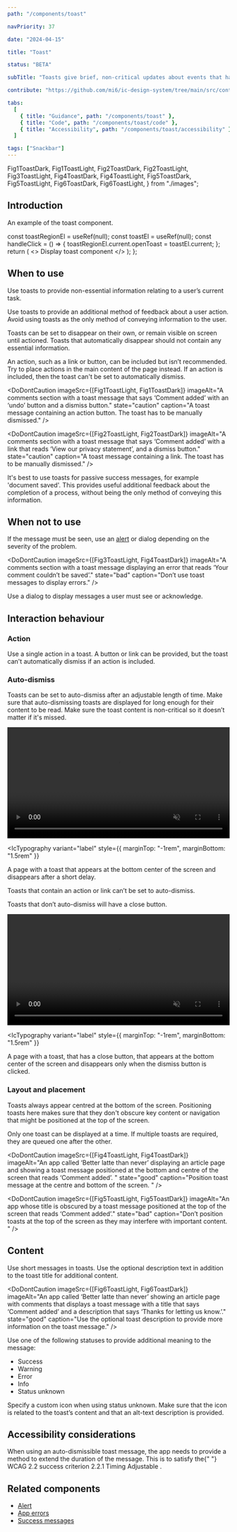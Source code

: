 ```yaml
---
path: "/components/toast"

navPriority: 37

date: "2024-04-15"

title: "Toast"

status: "BETA"

subTitle: "Toasts give brief, non-critical updates about events that happen in an app. Toasts are sometimes called 'snackbars'."

contribute: "https://github.com/mi6/ic-design-system/tree/main/src/content/structured/components/toast"

tabs:
  [
    { title: "Guidance", path: "/components/toast" },
    { title: "Code", path: "/components/toast/code" },
    { title: "Accessibility", path: "/components/toast/accessibility" },
  ]

tags: ["Snackbar"]
---
```


  Fig1ToastDark,
  Fig1ToastLight,
  Fig2ToastDark,
  Fig2ToastLight,
  Fig3ToastLight,
  Fig4ToastDark,
  Fig4ToastLight,
  Fig5ToastDark,
  Fig5ToastLight,
  Fig6ToastDark,
  Fig6ToastLight,
} from "./images";

## Introduction

An example of the toast component.

  const toastRegionEl = useRef(null);
  const toastEl = useRef(null);
  const handleClick = () => {
    toastRegionEl.current.openToast = toastEl.current;
  };
  return (
    <>
      <IcButton onClick={handleClick}>Display toast component</IcButton>
      <IcToastRegion ref={toastRegionEl}>
        <IcToast id="toast-01" heading="Your coffee is ready" ref={toastEl} />
      </IcToastRegion>
    </>
  );
};

<ComponentPreview>
  <IntroToast />
</ComponentPreview>

## When to use

Use toasts to provide non-essential information relating to a user’s current task.

Use toasts to provide an additional method of feedback about a user action. Avoid using toasts as the only method of conveying information to the user.

Toasts can be set to disappear on their own, or remain visible on screen until actioned. Toasts that automatically disappear should not contain any essential information.

An action, such as a link or button, can be included but isn’t recommended. Try to place actions in the main content of the page instead. If an action is included, then the toast can't be set to automatically dismiss.

<DoDontCaution
  imageSrc={[Fig1ToastLight, Fig1ToastDark]}
  imageAlt="A comments section with a toast message that says ‘Comment added’ with an ‘undo’ button and a dismiss button."
  state="caution"
  caption="A toast message containing an action button. The toast has to be manually dismissed."
/>

<DoDontCaution
  imageSrc={[Fig2ToastLight, Fig2ToastDark]}
  imageAlt="A comments section with a toast message that says ‘Comment added’ with a link that reads ‘View our privacy statement’, and a dismiss button."
  state="caution"
  caption="A toast message containing a link. The toast has to be manually dismissed."
/>

It's best to use toasts for passive success messages, for example 'document saved'. This provides useful additional feedback about the completion of a process, without being the only method of conveying this information.

## When not to use

If the message must be seen, use an [alert](/components/alert) or dialog depending on the severity of the problem.

<DoDontCaution
  imageSrc={[Fig3ToastLight, Fig4ToastDark]}
  imageAlt="A comments section with a toast message displaying an error that reads ‘Your comment couldn’t be saved’."
  state="bad"
  caption="Don’t use toast messages to display errors."
/>

Use a dialog to display messages a user must see or acknowledge.

## Interaction behaviour

### Action

Use a single action in a toast. A button or link can be provided, but the toast can't automatically dismiss if an action is included.

### Auto-dismiss

Toasts can be set to auto-dismiss after an adjustable length of time. Make sure that auto-dismissing toasts are displayed for long enough for their content to be read. Make sure the toast content is non-critical so it doesn’t matter if it's missed.

<video width="100%" muted controls loop>
  <source src={toastVid1} type="video/mp4" />
</video>

<IcTypography
  variant="label"
  style={{ marginTop: "-1rem", marginBottom: "1.5rem" }}
>
  A page with a toast that appears at the bottom center of the screen and
  disappears after a short delay.
</IcTypography>

Toasts that contain an action or link can’t be set to auto-dismiss.

Toasts that don’t auto-dismiss will have a close button.

<video width="100%" muted controls loop>
  <source src={toastVid2} type="video/mp4" />
</video>

<IcTypography
  variant="label"
  style={{ marginTop: "-1rem", marginBottom: "1.5rem" }}
>
  A page with a toast, that has a close button, that appears at the bottom
  center of the screen and disappears only when the dismiss button is clicked.
</IcTypography>

### Layout and placement

Toasts always appear centred at the bottom of the screen. Positioning toasts here makes sure that they don't obscure key content or navigation that might be positioned at the top of the screen.

Only one toast can be displayed at a time. If multiple toasts are required, they are queued one after the other.

<DoDontCaution
  imageSrc={[Fig4ToastLight, Fig4ToastDark]}
  imageAlt="An app called ‘Better latte than never’ displaying an article page and showing a toast message positioned at the bottom and centre of the screen that reads ‘Comment added’.  "
  state="good"
  caption="Position toast message at the centre and bottom of the screen.  "
/>

<DoDontCaution
  imageSrc={[Fig5ToastLight, Fig5ToastDark]}
  imageAlt="An app whose title is obscured by a toast message positioned at the top of the screen that reads ‘Comment added’."
  state="bad"
  caption="Don’t position toasts at the top of the screen as they may interfere with important content.  "
/>

## Content

Use short messages in toasts. Use the optional description text in addition to the toast title for additional content.

<DoDontCaution
  imageSrc={[Fig6ToastLight, Fig6ToastDark]}
  imageAlt="An app called ‘Better latte than never’ showing an article page with comments that displays a toast message with a title that says ‘Comment added’ and a description that says ‘Thanks for letting us know.’."
  state="good"
  caption="Use the optional toast description to provide more information on the toast message."
/>

Use one of the following statuses to provide additional meaning to the message:

- Success
- Warning
- Error
- Info
- Status unknown

Specify a custom icon when using status unknown. Make sure that the icon is related to the toast’s content and that an alt-text description is provided.

## Accessibility considerations

<p>
  When using an auto-dismissible toast message, the app needs to provide a
  method to extend the duration of the message. This is to satisfy the{" "}
  <ic-link
    target="_blank"
    href="https://www.w3.org/WAI/WCAG22/Understanding/timing-adjustable.html"
    rel="noreferrer noopener nofollow"
  >
    WCAG 2.2 success criterion 2.2.1 Timing Adjustable
  </ic-link>
  .
</p>

## Related components

- [Alert](/components/alert)
- [App errors](/patterns/app-errors)
- [Success messages](/patterns/success)
